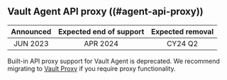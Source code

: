 ## Vault Agent API proxy ((#agent-api-proxy))

| Announced | Expected end of support | Expected removal |
| :-------: | :---------------------: | :--------------: |
| JUN 2023  | APR 2024                | CY24 Q2

Built-in API proxy support for Vault Agent is deprecated. We recommend migrating
to [Vault Proxy](/vault/docs/agent-and-proxy/proxy/apiproxy) if you require
proxy functionality.
